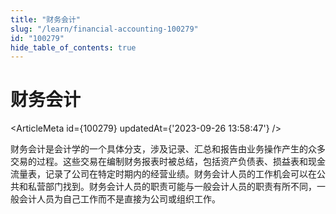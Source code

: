 ```yaml
---
title: "财务会计"
slug: "/learn/financial-accounting-100279"
id: "100279"
hide_table_of_contents: true
---
```



# 财务会计

<ArticleMeta id={100279} updatedAt={'2023-09-26 13:58:47'} />
<div className='border-solid border-b border-t-0 my-4 border-[var(--ifm-color-gray-300)]' />

财务会计是会计学的一个具体分支，涉及记录、汇总和报告由业务操作产生的众多交易的过程。这些交易在编制财务报表时被总结，包括资产负债表、损益表和现金流量表，记录了公司在特定时期内的经营业绩。财务会计人员的工作机会可以在公共和私营部门找到。财务会计人员的职责可能与一般会计人员的职责有所不同，一般会计人员为自己工作而不是直接为公司或组织工作。

